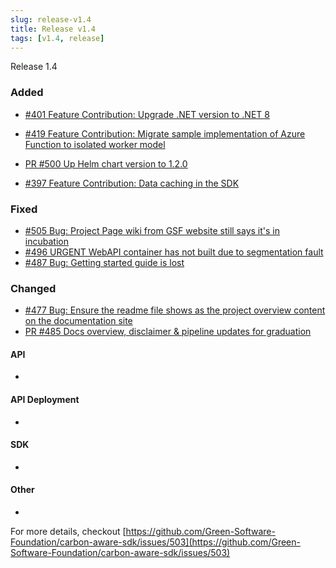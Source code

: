 ```yaml
---
slug: release-v1.4
title: Release v1.4
tags: [v1.4, release]
---
```


Release 1.4


### Added 

- [#401 Feature Contribution: Upgrade .NET version to .NET 8 ](https://github.com/Green-Software-Foundation/carbon-aware-sdk/issues/401) <!-- truncate -->
- [#419 Feature Contribution: Migrate sample implementation of Azure Function to isolated worker model ](https://github.com/Green-Software-Foundation/carbon-aware-sdk/issues/419)
- [PR #500 Up Helm chart version to 1.2.0 ](https://github.com/Green-Software-Foundation/carbon-aware-sdk/pull/500)

- [#397 Feature Contribution: Data caching in the SDK ](https://github.com/Green-Software-Foundation/carbon-aware-sdk/issues/397)

### Fixed

- [#505 Bug: Project Page wiki from GSF website still says it's in incubation ](https://github.com/Green-Software-Foundation/carbon-aware-sdk/issues/505)
- [#496 URGENT WebAPI container has not built due to segmentation fault ](https://github.com/Green-Software-Foundation/carbon-aware-sdk/issues/496)
- [#487 Bug: Getting started guide is lost ](https://github.com/Green-Software-Foundation/carbon-aware-sdk/issues/487)

### Changed

- [#477 Bug: Ensure the readme file shows as the project overview content on the documentation site ](https://github.com/Green-Software-Foundation/carbon-aware-sdk/issues/477)
- [PR #485 Docs overview, disclaimer & pipeline updates for graduation ](https://github.com/Green-Software-Foundation/carbon-aware-sdk/pull/485)

#### API

- 

#### API Deployment

- 

#### SDK 

- 


#### Other

- 


For more details, checkout [https://github.com/Green-Software-Foundation/carbon-aware-sdk/issues/503](https://github.com/Green-Software-Foundation/carbon-aware-sdk/issues/503) 

